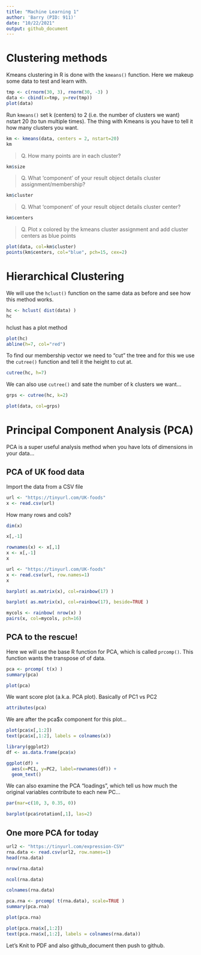 ```yaml
---
title: "Machine Learning 1"
author: 'Barry (PID: 911)'
date: "10/22/2021"
output: github_document
---
```


# Clustering methods

Kmeans clustering in R is done with the `kmeans()` function.
Here we makeup some data to test and learn with.

```r
tmp <- c(rnorm(30, 3), rnorm(30, -3) )
data <- cbind(x=tmp, y=rev(tmp))
plot(data)
```

Run `kmeans()` set k (centers) to 2 (i.e. the number of clusters we want) nstart 20 (to tun multiple times). The thing with Kmeans is you have to tell it how many clusters you want.

```r
km <- kmeans(data, centers = 2, nstart=20)
km
```

> Q. How many points are in each cluster?

```r
km$size
```
> Q. What ‘component’ of your result object details cluster assignment/membership? 

```r
km$cluster
```

> Q. What ‘component’ of your result object details cluster center?

```r
km$centers
```

> Q. Plot x colored by the kmeans cluster assignment and add cluster centers as blue points

```r
plot(data, col=km$cluster)
points(km$centers, col="blue", pch=15, cex=2)
```

# Hierarchical Clustering

We will use the `hclust()` function on the same data as before and see how this method works.

```r
hc <- hclust( dist(data) )
hc
```

hclust has a plot method

```r
plot(hc)
abline(h=7, col="red")
```

To find our membership vector we need to "cut" the tree and for this we use the `cutree()` function and tell it the height to cut at.

```r
cutree(hc, h=7)
```

We can also use `cutree()` and sate the number of k clusters we want...

```r
grps <- cutree(hc, k=2)
```

```r
plot(data, col=grps)
```


# Principal Component Analysis (PCA)

PCA is a super useful analysis method when you have lots of dimensions in your data...

## PCA of UK food data

Import the data from a CSV file

```r
url <- "https://tinyurl.com/UK-foods"
x <- read.csv(url)
```

How many rows and cols?
```r
dim(x)
```
```r
x[,-1]
```
```r
rownames(x) <- x[,1]
x <- x[,-1]
x
```

```r
url <- "https://tinyurl.com/UK-foods"
x <- read.csv(url, row.names=1)
x
```

```r
barplot( as.matrix(x), col=rainbow(17) )
```


```r
barplot( as.matrix(x), col=rainbow(17), beside=TRUE )
```

```r
mycols <- rainbow( nrow(x) )
pairs(x, col=mycols, pch=16)
```

## PCA to the rescue!

Here we will use the base R function for PCA, which is called `prcomp()`. This function wants the transpose of of data.

```r

pca <- prcomp( t(x) )
summary(pca)
```

```r
plot(pca)
```

We want score plot (a.k.a. PCA plot). Basically of PC1 vs PC2

```r
attributes(pca)
```

We are after the pca$x component for this plot...

```r
plot(pca$x[,1:2])
text(pca$x[,1:2], labels = colnames(x))
```

```r
library(ggplot2)
df <- as.data.frame(pca$x)

ggplot(df) + 
  aes(x=PC1, y=PC2, label=rownames(df)) +
  geom_text()
```



We can also examine the PCA "loadings", which tell us how much the original variables contribute to each new PC...

```r
par(mar=c(10, 3, 0.35, 0))

barplot(pca$rotation[,1], las=2)
```


## One more PCA for today

```r
url2 <- "https://tinyurl.com/expression-CSV"
rna.data <- read.csv(url2, row.names=1)
head(rna.data)
```

```r
nrow(rna.data)
```

```r
ncol(rna.data)
```
```r
colnames(rna.data)
```
```r
pca.rna <- prcomp( t(rna.data), scale=TRUE )
summary(pca.rna)
```

```r
plot(pca.rna)
```

```r
plot(pca.rna$x[,1:2])
text(pca.rna$x[,1:2], labels = colnames(rna.data))
```

Let's Knit to PDF and also github_document then push to github.

